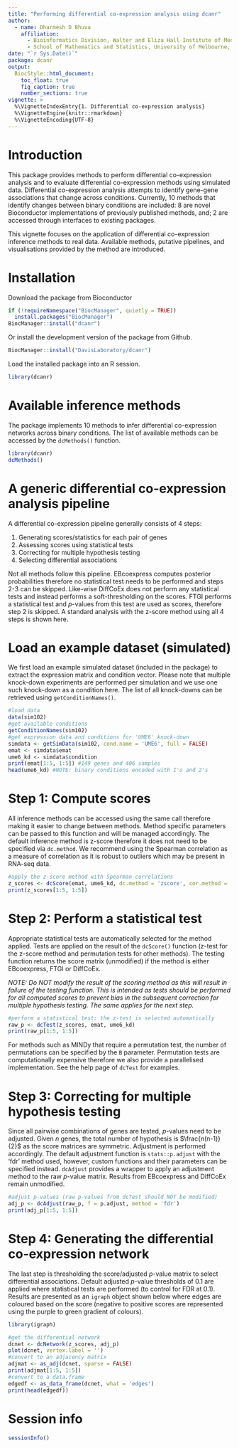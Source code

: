 ```yaml
---
title: "Performing differential co-expression analysis using dcanr"
author:
  - name: Dharmesh D Bhuva
    affiliation:
      - Bioinformatics Division, Walter and Eliza Hall Institute of Medical Research, Parkville, VIC 3052, Australia
      - School of Mathematics and Statistics, University of Melbourne, Parkville, VIC 3010, Australia
date: "`r Sys.Date()`"
package: dcanr
output:
  BiocStyle::html_document:
    toc_float: true
    fig_caption: true
    number_sections: true
vignette: >
  %\VignetteIndexEntry{1. Differential co-expression analysis}
  %\VignetteEngine{knitr::rmarkdown}
  %\VignetteEncoding{UTF-8}
---
```


# Introduction
This package provides methods to perform differential co-expression analysis and 
to evaluate differential co-expression methods using simulated data. Differential 
co-expression analysis attempts to identify gene-gene associations that change 
across conditions. Currently, 10 methods that identify changes between binary
conditions are included: 8 are novel Bioconductor implementations of previously
published methods, and; 2 are accessed through interfaces to existing packages.

This vignette focuses on the application of differential co-expression inference
methods to real data. Available methods, putative pipelines, and visualisations
provided by the method are introduced.

# Installation

Download the package from Bioconductor 

```r
if (!requireNamespace("BiocManager", quietly = TRUE))
  install.packages("BiocManager")
BiocManager::install("dcanr")
```

Or install the development version of the package from Github.

```r
BiocManager::install("DavisLaboratory/dcanr")
```

Load the installed package into an R session.

```r
library(dcanr)
```

# Available inference methods
The package implements 10 methods to infer differential co-expression networks
across binary conditions. The list of available methods can be accessed by the
`dcMethods()` function.

```r
library(dcanr)
dcMethods()
```

# A generic differential co-expression analysis pipeline
A differential co-expression pipeline generally consists of 4 steps:

1. Generating scores/statistics for each pair of genes
2. Assessing scores using statistical tests
3. Correcting for multiple hypothesis testing
4. Selecting differential associations

Not all methods follow this pipeline. EBcoexpress computes posterior
probabilities therefore no statistical test needs to be performed and steps 2-3
can be skipped. Like-wise DiffCoEx does not perform any statistical tests and
instead performs a soft-thresholding on the scores. FTGI performs a statistical
test and $p$-values from this test are used as scores, therefore step 2 is
skipped. A standard analysis with the z-score method using all 4 steps is shown
here.

# Load an example dataset (simulated)
We first load an example simulated dataset (included in the package) to extract
the expression matrix and condition vector. Please note that multiple knock-down
experiments are performed per simulation and we use one such knock-down as a
condition here. The list of all knock-downs can be retrieved using
`getConditionNames()`.

```r
#load data
data(sim102)
#get available conditions
getConditionNames(sim102)
#get expression data and conditions for 'UME6' knock-down
simdata <- getSimData(sim102, cond.name = 'UME6', full = FALSE)
emat <- simdata$emat
ume6_kd <- simdata$condition
print(emat[1:5, 1:5]) #149 genes and 406 samples
head(ume6_kd) #NOTE: binary conditions encoded with 1's and 2's
```

# Step 1: Compute scores
All inference methods can be accessed using the same call therefore making it
easier to change between methods. Method specific parameters can be passed to
this function and will be managed accordingly. The default inference method is
z-score therefore it does not need to be specified via `dc.method`. We recommend
using the Spearman correlation as a measure of correlation as it is robust to
outliers which may be present in RNA-seq data.

```r
#apply the z-score method with Spearman correlations
z_scores <- dcScore(emat, ume6_kd, dc.method = 'zscore', cor.method = 'spearman')
print(z_scores[1:5, 1:5])
```

# Step 2: Perform a statistical test
Appropriate statistical tests are automatically selected for the method applied.
Tests are applied on the result of the `dcScore()` function (z-test for the 
z-score method and permutation tests for other methods). The testing
function returns the score matrix (unmodified) if the method is either 
EBcoexpress, FTGI or DiffCoEx.

*NOTE: Do NOT modify the result of the scoring method as this will result in
failure of the testing function. This is intended as tests should be performed
for all computed scores to prevent bias in the subsequent correction for
multiple hypothesis testing. The same applies for the next step.*

```r
#perform a statistical test: the z-test is selected automatically
raw_p <- dcTest(z_scores, emat, ume6_kd)
print(raw_p[1:5, 1:5])
```

For methods such as MINDy that require a permutation test, the number of
permutations can be specified by the `B` parameter. Permutation tests are
computationally expensive therefore we also provide a parallelised
implementation. See the help page of `dcTest` for examples.

# Step 3: Correcting for multiple hypothesis testing
Since all pairwise combinations of genes are tested, $p$-values need to be
adjusted. Given $n$ genes, the total number of hypothesis is $\frac{n(n-1)}{2}$
as the score matrices are symmetric. Adjustment is performed accordingly. The
default adjustment function is `stats::p.adjust` with the 'fdr' method used,
however, custom functions and their parameters can be specified instead.
`dcAdjust` provides a wrapper to apply an adjustment method to the raw $p$-value
matrix. Results from EBcoexpress and DiffCoEx remain unmodified.

```r
#adjust p-values (raw p-values from dcTest should NOT be modified)
adj_p <- dcAdjust(raw_p, f = p.adjust, method = 'fdr')
print(adj_p[1:5, 1:5])
```

# Step 4: Generating the differential co-expression network
The last step is thresholding the score/adjusted $p$-value matrix to select
differential associations. Default adjusted $p$-value thresholds of 0.1 are applied
where statistical tests are performed (to control for FDR at 0.1). Results are
presented as an `igraph` object shown below where edges are coloured based on
the score (negative to positive scores are represented using the purple to green
gradient of colours).

```r
library(igraph)

#get the differential network
dcnet <- dcNetwork(z_scores, adj_p)
plot(dcnet, vertex.label = '')
#convert to an adjacency matrix
adjmat <- as_adj(dcnet, sparse = FALSE)
print(adjmat[1:5, 1:5])
#convert to a data.frame
edgedf <- as_data_frame(dcnet, what = 'edges')
print(head(edgedf))
```

# Session info {.unnumbered}
```r
sessionInfo()
```
